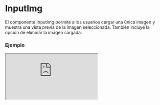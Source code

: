 
# InputImg

El componente InputImg permite a los usuarios cargar una única imagen y muestra una vista previa de la imagen seleccionada. También incluye la opción de eliminar la imagen cargada.

### Ejemplo

<Iframe minHeightIframe="30dvh" src="https://fenextjs-component-storybook.vercel.app/iframe.html?args=&id=input-inputimg--index&viewMode=story" />

### Importacion

Para importar el componente InputImg, se puede hacer desde fenextjs

```tsx copy
import { InputImg } from "fenextjs";
```

### Parametros

| Parametro | Tipo | Requerido | Default | Descripcion |
| --------- | ---- | --------- | ------- | ----------- |
| title | ReactNode | no | 'Add Image' | Título que se muestra en el componente. |
| text | ReactNode | no | 'Drag Image' | Texto que se muestra en el componente para guiar al usuario. |
| icon | ReactNode | no | \<SvgImg /\> | Ícono que se muestra en el componente. |
| onRemove | () =\> void | no | undefined | Función que se ejecuta cuando se elimina la imagen. |
| className | string | no | '' | Clase CSS para el componente. |
| classNameContentIcon | string | no | '' | Clase CSS para el contenedor del ícono. |
| classNameText | Omit\<TextProps, 'children'\> | no | \{\} | Clase CSS para el texto. |
| classNameTitle | Omit\<TitleProps, 'children'\> | no | \{\} | Clase CSS para el título. |
| classNameProgress | string | no | '' | Clase CSS para la barra de progreso. |
| classNameRemove | string | no | '' | Clase CSS para el botón de eliminar. |
| classNameImg | string | no | '' | Clase CSS para la imagen mostrada. |
| defaultValue | FileProps | no | \{ fileData: '', text: '' \} | Valor por defecto que se mostrará en el componente. |
| parseProgress | (e: number) =\> string | no | Imging . . . $\{e.toFixed(0)\}% | Función que formatea el texto de progreso durante la carga. |

### Storybook

Para ver el storybook del componente lo puede hacer con este [link](https://fenextjs-component-storybook.vercel.app/?path=/story/input-inputimg--index)

### Usos

- Carga de una imagen simple

```tsx copy
<InputImg 
    onChange={(data) => { console.log(data); }} 
/>
```

- Carga de una imagen con título y texto personalizado

```tsx copy
<InputImg 
    title="Sube tu Imagen" 
    text="Arrastra la imagen aquí" 
    onChange={(data) => { console.log(data); }} 
/>
```

- Carga de imagen con función de eliminación

```tsx copy
<InputImg 
    onRemove={() => { console.log('Imagen eliminada'); }} 
    onChange={(data) => { console.log(data); }}
/>
```

